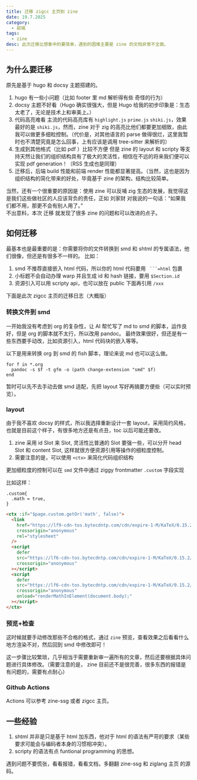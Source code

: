 ```yaml
---
title: 迁移 zigcc 主页到 zine
date: 19.7.2025
category:
  - 前端
tags:
  - zine
desc: 此次迁移比想象中的要简单，遇到的困难主要是 zine 的文档非常不全面。
---
```


## 为什么要迁移

原先是基于 hugo 和 docsy 主题搭建的。

1. hugo 有一些小问题（比如 footer 里 md 解析得有些 奇怪的行为）
2. docsy 主题不好看（Hugo 确实很强大，但是 Hugo 给我的初步印象是：生态太老了，无论是技术上和审美上。）
3. 代码高亮难看
   主流的代码高亮库有 `highlight.js` `prime.js` `shiki.js`，效果最好的是 `shiki.js`，然而，zine 对于 zig 的高亮比他们都要更加细致，由此我可以做更多细粒控制。（代价是，对其他语言的 parse 做得很烂，这里我暂时也不清楚究竟是怎么回事，上有应该是调用 tree-sitter 来解析的）
4. 生成到其他格式（比如 pdf ）比较不方便
   但是 zine 的 layout 和 scripty 等支持天然让我们的组织结构具有了极大的灵活性，相信在不远的将来我们便可以实现 pdf generation！（RSS 生成也是同理）
5. 迁移后，后端 build 性能和前端 render 性能都显著提高。（当然，这也是因为 组织结构的简化带来的好处，毕竟基于 zine 的架构，结构比较简单。

当然，还有一个很重要的原因是：使用 zine 可以反哺 zig 生态的发展，我觉得这是我们这些做社区的人应该背负的责任，正如 刘家财 对我说的一句话：“如果我们都不用，那更不会有别人用了。”  
不出意料，本次 迁移 就发现了很多 zine 的问题和可以改进的点子。

## 如何迁移

最基本也是最重要的是：你需要将你的文件转换到 smd 和 shtml 的专属语法，他们很像，但还是有很多不一样的。
比如：

1. smd 不推荐直接嵌入 html 代码，所以你的 html 代码要用 ` ```=html` 包裹
2. 小标题不会自动办理 warp 并且生成 id 和 hash 链接，要用 `$Section.id`
3. 资源引入可以用 scripty api，也可以放在 public 下面再引用 `/xxx`

下面是此次 zigcc 主页的迁移日志（大概版）

### 转换文件到 smd

一开始我没有考虑到 org 的复杂性，让 AI 帮忙写了 md to smd 的脚本，运作良好，但是 org 的脚本就不太行，所以改用 pandoc。
最终效果很好，但还是有一些东西要手动改，比如资源引入，html 代码块的嵌入等等。

以下是用来转换 org 到 smd 的 fish 脚本，理论来说 md 也可以这么做。

```fish
for f in *.org
  pandoc -s $f -t gfm -o (path change-extension "smd" $f)
end
```

暂时可以先不去手动去做 smd 适配，先把 layout 写好再搞要方便些（可以实时预览）。

### layout

由于我不喜欢 docsy 的样式，所以我选择重新设计一套 layout，采用简约风格，也就是目前这个样子，有很多地方还是有点丑，toc 以后可能还要改。

1. zine 采用 id Slot 来 Slot, 灵活性比普通的 Slot 要强一些，可以分开 head Slot 和 content Slot, 这样就很方便资源引用等操作的细粒度控制。
2. 需要注意的是，可以使用 `<ctx>` 来简化代码组织结构

更加细粒度的控制可以在 `smd` 文件中通过 ziggy frontmatter `.custom` 字段实现

比如这样：

```zig
.custom{
  .math = true,
}
```

```html
<ctx :if="$page.custom.getOr('math', false)">
  <link
    href="https://lf9-cdn-tos.bytecdntp.com/cdn/expire-1-M/KaTeX/0.15.2/katex.min.css"
    crossorigin="anonymous"
    rel="stylesheet"
  />
  <script
    defer
    src="https://lf6-cdn-tos.bytecdntp.com/cdn/expire-1-M/KaTeX/0.15.2/katex.min.js"
    crossorigin="anonymous"
  ></script>
  <script
    defer
    src="https://lf6-cdn-tos.bytecdntp.com/cdn/expire-1-M/KaTeX/0.15.2/contrib/auto-render.min.js"
    crossorigin="anonymous"
    onload="renderMathInElement(document.body);"
  ></script>
</ctx>
```

### 预览+检查

这时候就要手动修改那些不合格的格式，通过 `zine` 预览，查看效果之后看看什么地方渲染不对，然后回到 smd 中修改即可！

这一步骤比较繁琐，几乎相当于需要重新审一遍所有的文章，然后还要根据具体问题进行具体修改。（需要注意的是， zine 目前还不是很完善，很多东西的报错是有问题的，需要有点耐心）

### Github Actions

Actions 可以参考 zine-ssg 或者 zigcc 主页。

## 一些经验

1. shtml 并非是只是基于 html 加东西，他对于 html 的语法有严苛的要求（某些要求可能会与编码者本身的习惯相冲突）。
2. scripty 的语法有点 funtional programming 的思想。

遇到问题不要慌张，看看报错，看看文档，多翻翻 zine-ssg 和 ziglang 主页 的源码。
